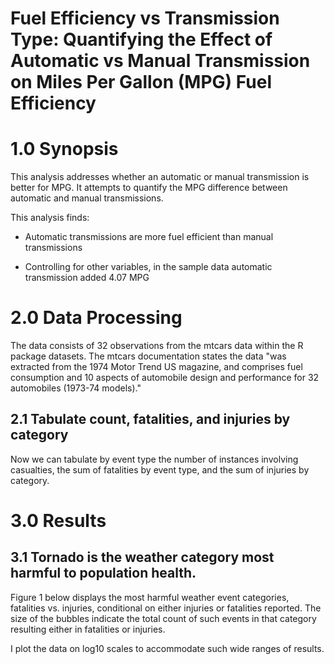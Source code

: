 Fuel Efficiency vs Transmission Type: Quantifying the Effect of Automatic vs Manual Transmission on Miles Per Gallon (MPG) Fuel Efficiency
========================================
# 1.0 Synopsis
This analysis addresses whether an automatic or manual transmission is better for MPG. It attempts to quantify the MPG difference between automatic and manual transmissions.

This analysis finds:

* Automatic transmissions are more fuel efficient than manual transmissions

* Controlling for other variables, in the sample data automatic transmission added 4.07 MPG

# 2.0 Data Processing
The data consists of 32 observations from the mtcars data within the R package datasets. The mtcars documentation states the data \"was extracted from the 1974 Motor Trend US magazine, and comprises fuel consumption and 10 aspects of automobile design and performance for 32 automobiles (1973-74 models).\"

## 2.1 Tabulate count, fatalities, and injuries by category
Now we can tabulate by event type the number of instances involving casualties, the sum of fatalities by event type, and the sum of injuries by category.

# 3.0 Results

## 3.1 Tornado is the weather category most harmful to population health. 
Figure 1 below displays the most harmful weather event categories, fatalities vs. injuries, conditional on either injuries or fatalities reported. The size of the bubbles indicate the total count of such events in that category resulting either in fatalities or injuries. 

I plot the data on log10 scales to accommodate such wide ranges of results.
